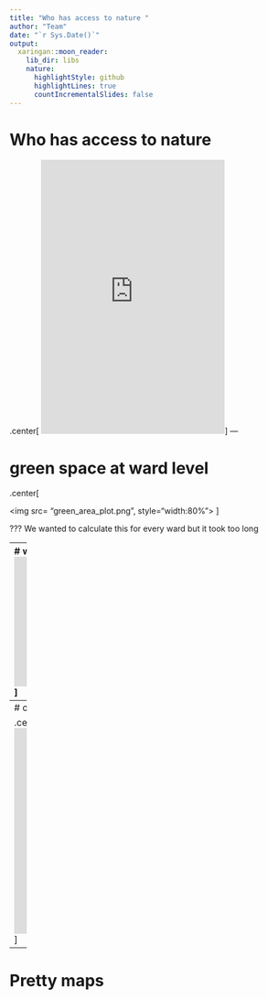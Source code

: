 ```yaml
---
title: "Who has access to nature "
author: "Team"
date: "`r Sys.Date()`"
output:
  xaringan::moon_reader:
    lib_dir: libs
    nature:
      highlightStyle: github
      highlightLines: true
      countIncrementalSlides: false
---
```


# Who has access to nature 
.center[
 <iframe src="https://giphy.com/embed/L1VRSg6CslKVZoxWBu" width="321" height="480" frameBorder="0" class="giphy-embed" allowFullScreen></iframe><p><a href="https://giphy.com/gifs/L1VRSg6CslKVZoxWBu">via GIPHY</a></p>
]
---

# green space at ward level 

.center[

<img src= "green_area_plot.png", style="width:80%">
]

???
We wanted to calculate this for every ward but it took too long 

---
# working things out at a ward level
.center[
<iframe src="https://giphy.com/embed/3og0IxxiLOjM1e5P0s" width="480" height="227" frameBorder="0" class="giphy-embed" allowFullScreen></iframe><p><a href="https://giphy.com/gifs/zootopia-dmv-3og0IxxiLOjM1e5P0s">via GIPHY</a></p>
]
---
# combining this with socioeconomic data 

.center[
<iframe src="https://giphy.com/embed/uuQhtq9t4QjuM" width="480" height="360" frameBorder="0" class="giphy-embed" allowFullScreen></iframe><p><a href="https://giphy.com/gifs/uuQhtq9t4QjuM">via GIPHY</a></p>
]
---
# Pretty maps 


